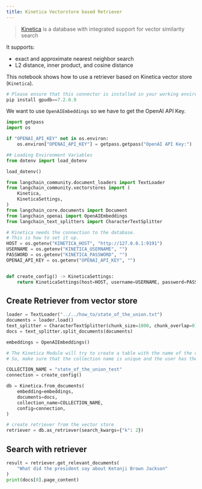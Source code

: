 ```yaml
---
title: Kinetica Vectorstore based Retriever
---
```


>[Kinetica](https://www.kinetica.com/) is a database with integrated support for vector similarity search

It supports:

- exact and approximate nearest neighbor search
- L2 distance, inner product, and cosine distance

This notebook shows how to use a retriever based on Kinetica vector store (`Kinetica`).

```python
# Please ensure that this connector is installed in your working environment.
pip install gpudb==7.2.0.9
```

We want to use `OpenAIEmbeddings` so we have to get the OpenAI API Key.

```python
import getpass
import os

if "OPENAI_API_KEY" not in os.environ:
    os.environ["OPENAI_API_KEY"] = getpass.getpass("OpenAI API Key:")
```

```python
## Loading Environment Variables
from dotenv import load_dotenv

load_dotenv()
```

```python
from langchain_community.document_loaders import TextLoader
from langchain_community.vectorstores import (
    Kinetica,
    KineticaSettings,
)
from langchain_core.documents import Document
from langchain_openai import OpenAIEmbeddings
from langchain_text_splitters import CharacterTextSplitter
```

```python
# Kinetica needs the connection to the database.
# This is how to set it up.
HOST = os.getenv("KINETICA_HOST", "http://127.0.0.1:9191")
USERNAME = os.getenv("KINETICA_USERNAME", "")
PASSWORD = os.getenv("KINETICA_PASSWORD", "")
OPENAI_API_KEY = os.getenv("OPENAI_API_KEY", "")


def create_config() -> KineticaSettings:
    return KineticaSettings(host=HOST, username=USERNAME, password=PASSWORD)
```

## Create Retriever from vector store

```python
loader = TextLoader("../../how_to/state_of_the_union.txt")
documents = loader.load()
text_splitter = CharacterTextSplitter(chunk_size=1000, chunk_overlap=0)
docs = text_splitter.split_documents(documents)

embeddings = OpenAIEmbeddings()

# The Kinetica Module will try to create a table with the name of the collection.
# So, make sure that the collection name is unique and the user has the permission to create a table.

COLLECTION_NAME = "state_of_the_union_test"
connection = create_config()

db = Kinetica.from_documents(
    embedding=embeddings,
    documents=docs,
    collection_name=COLLECTION_NAME,
    config=connection,
)

# create retriever from the vector store
retriever = db.as_retriever(search_kwargs={"k": 2})
```

## Search with retriever

```python
result = retriever.get_relevant_documents(
    "What did the president say about Ketanji Brown Jackson"
)
print(docs[0].page_content)
```
